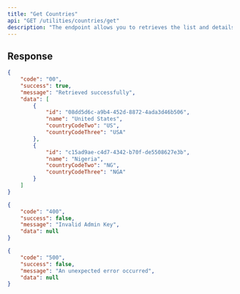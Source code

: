 ```yaml
---
title: "Get Countries"
api: "GET /utilities/countries/get"
description: "The endpoint allows you to retrieves the list and details of Countries."
---
```


## Response

<ResponseExample>

```json 200
{
	"code": "00",
	"success": true,
	"message": "Retrieved successfully",
	"data": [
		{
			"id": "08dd5d6c-a9b4-452d-8872-4ada3d46b506",
			"name": "United States",
			"countryCodeTwo": "US",
			"countryCodeThree": "USA"
		},
		{
			"id": "c15ad9ae-c4d7-4342-b70f-de5508627e3b",
			"name": "Nigeria",
			"countryCodeTwo": "NG",
			"countryCodeThree": "NGA"
		}
	]
}
```

```json 400
{
	"code": "400",
	"success": false,
	"message": "Invalid Admin Key",
	"data": null
}
```

```json 500
{
	"code": "500",
	"success": false,
	"message": "An unexpected error occurred",
	"data": null
}
```

</ResponseExample>
